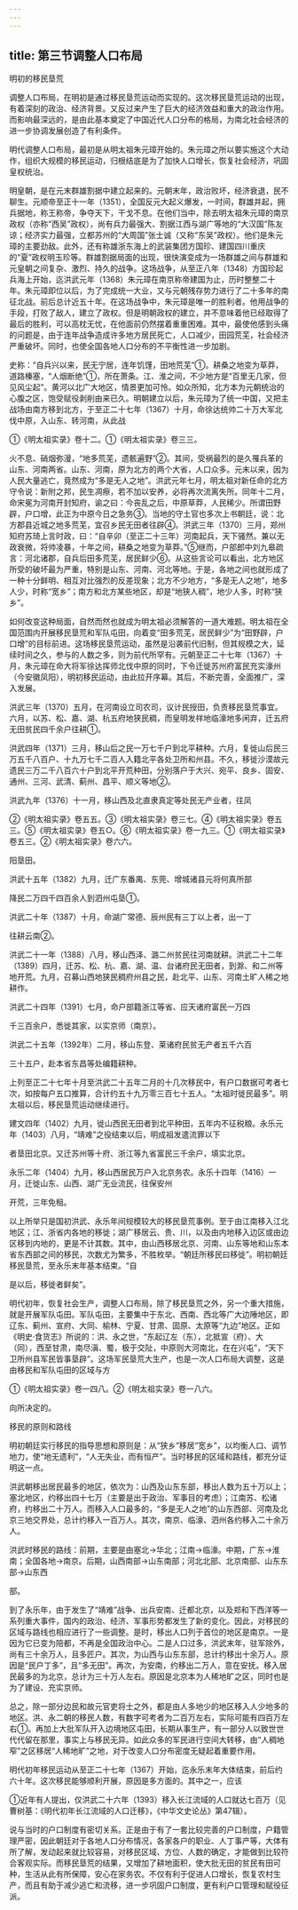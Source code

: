 ```yaml
---
---
---
```

title: 第三节调整人口布局
---



明初的移民垦荒

调整人口布局，在明初是通过移民垦荒运动而实现的。这次移民垦荒运动的出现，有着深刻的政治、经济背景。又反过来产生了巨大的经济效益和重大的政治作用。而影响最深远的，是由此基本奠定了中国近代人口分布的格局，为南北社会经济的进一步协调发展创造了有利条件。

明代调整人口布局，最初是从明太祖朱元璋开始的。朱元璋之所以要实施这个大动作，组织大规模的移民运动，归根结底是为了加快人口增长，恢复社会经济，巩固皇权统治。

明皇朝，是在元末群雄割据中建立起来的。元朝末年，政治败坏，经济衰退，民不聊生。元顺帝至正十一年（1351），全国反元大起义爆发，一时间，群雄并起，拥兵据地，称王称帝，争夺天下，干戈不息。在他们当中，除去明太祖朱元璋的南京政权（亦称“西吴”政权），尚有兵力最强大、割据江西与湖广等地的“大汉国”陈友谅；经济实力最强，立都苏州的“大周国”张士诚（又称“东吴”政权）。他们是朱元璋的主要劲敌。此外，还有称雄浙东海上的武装集团方国珍、建国四川重庆的“夏”政权明玉珍等。群雄割据局面的出现，很快演变成为一场群雄之间与群雄和元皇朝之间复杂、激烈、持久的战争。这场战争，从至正八年（1348）方国珍起兵海上开始，迄洪武元年（1368）朱元璋在南京称帝建国为止，历时整整二十年。朱元璋即位以后，为了完成统一大业，又与元朝残存势力进行了二十多年的南征北战。前后总计近五十年。在这场战争中，朱元璋是唯一的胜利者。他用战争的手段，打败了敌人，建立了政权。但是明朝政权的建立，并不意味着他已经取得了最后的胜利，可以高枕无忧，在他面前仍然摆着重重困难。其中，最使他感到头痛的问题是，由于连年战争造成许多地方居民死亡，人口减少，田园荒芜，社会经济严重破坏。同时，也使全国各地人口分布的不平衡性进一步加剧。

史称：“自兵兴以来，民无宁居，连年饥馑，田地荒芜”①。耕桑之地变为草莽，道路榛塞，“人烟断绝”①，所在萧条。江、淮之间，不少地方是“百里无几家，但见风尘起”。黄河以北广大地区，情景更加可怜。如众所知，北方本为元朝统治的心腹之区，饱受赋役剥削由来已久。明朝建立以后，朱元璋为了统一中国，又把主战场由南方移到北方，于至正二十七年（1367）十月，命徐达统帅二十万大军北伐中原，入山东、转河南，从此战

①《明太祖实录》卷十二。①《明太祖实录》卷三三。

火不息、硝烟弥漫，“地多荒芜，遗骸遍野”②。其间，受祸最烈的是久罹兵革的山东、河南两省。山东、河南，原为北方的两个大省，人口众多。元末以来，因为人民大量逃亡，竟然成为“多是无人之地”。洪武元年七月，明太祖对新任命的北方守令说：新附之邦，民生凋瘵，若不加以安养，必将再次流离失所。同年十二月，命宋冕为河南开封知府，谕之曰：今丧乱之后，中原草莽，人民稀少。所谓田野辟，户口增，此正为中原今日之急务③。当地的守土官也多次上书朝廷，说：北方郡县近城之地多荒芜，宜召乡民无田者往辟④。洪武三年（1370）三月，郑州知府苏琦上言时政，曰：“自辛卯（至正二十三年）河南起兵，天下骚然。兼以无政衰微，将帅凌暴，十年之间，耕桑之地变为草莽。”⑤继而，户部郎中刘九皋疏言：河北诸郡，自兵后田多荒芜，居民鲜少⑥。从这些言论可以看出，北方地区所受的破坏最为严重，特别是山东、河南、河北等地。于是，各地之间也就形成了一种十分鲜明、相互对比强烈的反差现象；北方不少地方，“多是无人之地”，地多人少，时称“宽乡”；南方和北方某些地区，却是“地狭人稠”，地少人多，时称“狭乡”。

如何改变这种局面，自然而然也就成为明太祖必须解答的一道大难题。明太祖在全国范围内开展移民垦荒和军队屯田，向着变“田多荒芜，居民鲜少”为“田野辟，户口增”的目标前进。这场移民垦荒运动，虽然是沿袭前代旧制，但其规模之大，延续时间之久，参与的人数之多，则为前代所罕有。元朝至正二十七年（1367）十月，朱元璋在命大将军徐达挥师北伐中原的同时，下令迁徙苏州府富民充实濠州（今安徽凤阳），明初移民运动，由此拉开序幕。其后，不断完善，全面推广，深入发展。

洪武三年（1370）五月，在河南设立司农司，议计民授田，负责移民垦荒事宜。六月，以苏、松、嘉、湖、杭五府地狭民稠，而皇明发祥地临濠地多闲弃，迁五府无田贫民四千余户往耕①。

洪武四年（1371）三月，移山后之民一万七千户到北平耕种。六月，复徙山后民三万五千八百户、十九万七千二百人入籍北平各处卫所和州县。不久，移徙沙漠故元遗民三万二千八百六十户到北平开荒种田，分别落户于大兴、宛平、良乡、固安、通州、三河、武清、蓟州、昌平、顺义等地②。

洪武九年（1376）十一月，移山西及北直隶真定等处民无产业者，往凤

②《明太祖实录》卷五五。③《明太祖实录》卷三七。④《明太祖实录》卷五三。⑤《明太祖实录》卷五○。⑥《明太祖实录》卷一九三。①《明太祖实录》卷五三。②《明太祖实录》卷六六。

阳垦田。

洪武十五年（1382）九月，迁广东番禺、东莞、增城诸县元将何真所部

降民二万四千四百余人到泗州屯垦①。

洪武二十年（1387）十月，命湖广常德、辰州民有三丁以上者，出一丁

往耕云南②。

洪武二十一年（1388）八月，移山西泽、潞二州贫民往河南就耕。洪武二十二年（1389）四月，迁苏、松、杭、嘉、湖、温、台诸府民无田者，到滁、和二州等地开荒。九月，召募山西地狭民稠府州县之民，赴北平、山东、河南土旷人稀之地耕作。

洪武二十四年（1391）七月，命户部籍浙江等省、应天诸府富民一万四

千三百余户，悉徙其家，以实京师（南京）。

洪武二十五年（1392年）二月，移山东登、莱诸府民贫无产者五千六百

三十五户，赴本省东昌等处编籍耕种。

上列至正二十七年十月至洪武二十五年二月的十几次移民中，有户口数据可考者七次，如按每户五口推算，合计约五十九万零三百七十五人。“太祖时徙民最多”。明太祖以后，移民垦荒运动继续进行。

建文四年（1402）九月，徙山西民无田者到北平种田，五年内不征税粮。永乐元年（1403）八月，“靖难”之役结束以后，明成祖发遣流罪以下

者垦田北京。又迁苏州等十府、浙江等九省富民三千余户，填实北京。

永乐二年（1404）九月，移山西居民万户入北京务农。永乐十四年（1416）一月，迁徙山东、山西、湖广无业流民，往保安州

开荒，三年免租。

以上所举只是国初洪武、永乐年间规模较大的移民垦荒事例。至于由江南移入江北地区；江、浙省内各地的移徙；湖广移居云、贵、川，以及由内地移入边区或由边区移到内地的，更是不计其数。其中，由山西移居北京、河南、山东等地和山东本省东西部之间的移民，次数尤为繁多，不胜枚举。“朝廷所移民曰移徙”。明初朝廷移民垦荒，至永乐末年基本结束。“自

是以后，移徙者鲜矣”。

明代初年，恢复社会生产，调整人口布局，除了移民垦荒之外，另一个重大措施，就是开展军队屯田。军队屯田，主要集中于东北、西南、西北等广大边陲地区，即辽东、蓟州、宣府、大同、榆林、宁夏、甘肃、固原、太原等“九边”地区。正如《明史·食货志》所说的：洪、永之世，“东起辽左（东），北抵宣（府）、大（同），西至甘肃，南尽滇、蜀，极于交阯，中原则大河南北，在在兴屯”，“天下卫所州县军民皆事垦辟”。这场军民垦荒大生产，也是一次人口布局大调整，这是由移民和军队屯田的区域与方

①《明太祖实录》卷一四八。②《明太祖实录》卷一八六。

向所决定的。

移民的原则和路线

明初朝廷实行移民的指导思想和原则是：从“狭乡”移居“宽乡”，以均衡人口、调节地力，使“地无遗利”，“人无失业，而有恒产”。当时移民的区域和路线，都充分证明这一点。

洪武朝移出居民最多的地区，依次为：山西及山东东部，移出人数为五十万以上；塞北地区，约移出四十七万（主要是出于政治、军事目的考虑）；江南苏、松诸府，约移出二十万人。而移入人口最多的，“多是无人之地”的山东西部、河南及北京三地交界处，总计约移入一百万人。其次，南京、临濠、泗州各约移入二十余万人。

洪武时移民的路线：前期，主要是由塞北→华北；江南→临濠。中期，广东→淮南；全国各地→南京。后期，山西南部→山东南部；河北北部、北京南部、山东东部→山东西

部。

到了永乐年，由于发生了“靖难”战争、出兵安南、迁都北京，以及郑和下西洋等一系列重大事件，国内的政治、经济、军事形势都发生了新的变化。因此，对移民的区域与路线也相应进行了一些调整。是时，移出人口列于首位的地区是南京。一是因为它已变为陪都，不再是全国政治中心。二是人口过多，洪武末年，驻军除外，尚有三十余万人，且多匠户。其次，为山西与山东东部，总计约移出十余万人。原因是“民户丁多”，且“多无田”。再次，为安南，约移出二万人，意在安抚。移入居民最多的为北京，总计为三十万人左右。原因是北京本为人稀地旷之区，同时也是为了建设、充实京师。

总之，除一部分边民和故元官吏将士之外，都是由人多地少的地区移入人少地多的地区。洪、永二朝的移民人数，有数字可考者为二百万左右，实际可能有四百万左右①。再加上大批军队开入边境地区屯田，长期从事生产，有一部分人以致世世代代留在那里，事实上与移民无异。如此众多的军民进行空间大转移，由“人稠地窄”之区移居“人稀地旷”之地，对于改变人口分布密度无疑起着重要作用。

明代初年移民运动从至正二十七年（1367）开始，迄永乐末年大体结束，前后约六十年。这次移民能够顺利开展，原因是多方面的。其中之一，应该

①近年有人提出，仅洪武二十六年（1393）移入长江流域的人口就达七百万（见曹树基：《明代初年长江流域的人口迁移》，《中华文史论丛》第47辑）。

说与当时的户口制度有密切关系。正是由于有了一套比较完善的户口制度，户籍管理严密，因此朝廷对于各地人口分布情况，各家各户的职业、人丁事产等，大体有所了解，发动起来就比较容易，对移民区域、方位、人数的确定，才能做到比较符合客观实际。而移民垦荒的结果，又增加了耕地面积，使大批无田的贫民有田可种，生活从此有所保障，安心在家务农。不仅有利于促进人口增长，恢复农村生产，而且有助于减少逃亡和流移，进一步巩固户口制度，更有利户口管理和赋役征派。